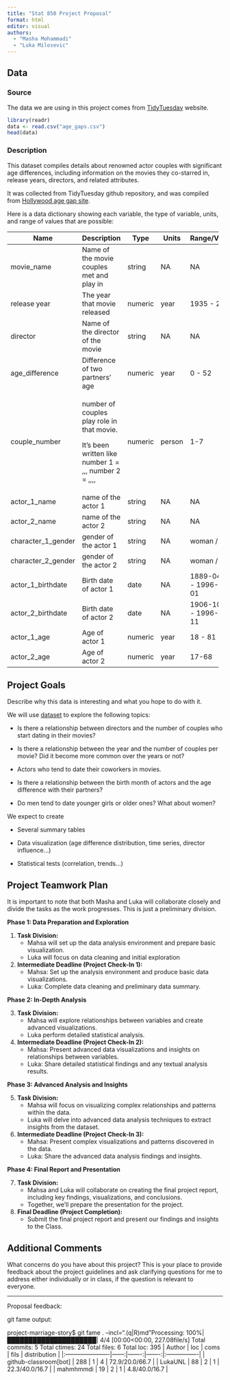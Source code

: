 ```yaml
---
title: "Stat 850 Project Proposal"
format: html
editor: visual
authors:
  - "Masha Mohammadi"
  - "Luka Milosevic"
---
```


## Data

### Source

The data we are using in this project comes from [TidyTuesday](https://github.com/rfordatascience/tidytuesday/blob/master/data/2023/2023-02-14/age_gaps.csv) website.

```r
library(readr)
data <- read.csv("age_gaps.csv")
head(data)
```

### Description

This dataset compiles details about renowned actor couples with significant age differences, including information on the movies they co-starred in, release years, directors, and related attributes.

It was collected from TidyTuesday github repository, and was compiled from [Hollywood age gap site](https://hollywoodagegap.com/).

Here is a data dictionary showing each variable, the type of variable, units, and range of values that are possible:

+--------------------+-------------------------------------------------------+----------+----------+-------------------------+
| Name               | Description                                           | Type     | Units    | Range/Values            |
+====================+=======================================================+==========+==========+=========================+
| movie_name         | Name of the movie couples met and play in             | string   | NA       | NA                      |
+--------------------+-------------------------------------------------------+----------+----------+-------------------------+
| release year       | The year that movie released                          | numeric  | year     | 1935 - 2022             |
+--------------------+-------------------------------------------------------+----------+----------+-------------------------+
| director           | Name of the director of the movie                     | string   | NA       | NA                      |
+--------------------+-------------------------------------------------------+----------+----------+-------------------------+
| age_difference     | Difference of two partners' age                       | numeric  | year     | 0 - 52                  |
+--------------------+-------------------------------------------------------+----------+----------+-------------------------+
| couple_number      | number of couples play role in that movie.            | numeric  | person   | 1-7                     |
|                    |                                                       |          |          |                         |
|                    | It's been written like number 1 = ,,, number 2 = ,,,, |          |          |                         |
+--------------------+-------------------------------------------------------+----------+----------+-------------------------+
| actor_1_name       | name of the actor 1                                   | string   | NA       | NA                      |
+--------------------+-------------------------------------------------------+----------+----------+-------------------------+
| actor_2_name       | name of the actor 2                                   | string   | NA       | NA                      |
+--------------------+-------------------------------------------------------+----------+----------+-------------------------+
| character_1_gender | gender of the actor 1                                 | string   | NA       | woman / man             |
+--------------------+-------------------------------------------------------+----------+----------+-------------------------+
| character_2_gender | gender of the actor 2                                 | string   | NA       | woman / man             |
+--------------------+-------------------------------------------------------+----------+----------+-------------------------+
| actor_1_birthdate  | Birth date of actor 1                                 | date     | NA       | 1889-04-16 - 1996-06-01 |
+--------------------+-------------------------------------------------------+----------+----------+-------------------------+
| actor_2_birthdate  | Birth date of actor 2                                 | date     | NA       | 1906-10-06 - 1996-11-11 |
+--------------------+-------------------------------------------------------+----------+----------+-------------------------+
| actor_1_age        | Age of actor 1                                        | numeric  | year     | 18 - 81                 |
+--------------------+-------------------------------------------------------+----------+----------+-------------------------+
| actor_2_age        | Age of actor 2                                        | numeric  | year     | 17-68                   |
+--------------------+-------------------------------------------------------+----------+----------+-------------------------+

## Project Goals

Describe why this data is interesting and what you hope to do with it.

We will use [dataset](https://github.com/stat850-unl/project-marriage-story/blob/main/age_gaps.csv) to explore the following topics:

-   Is there a relationship between directors and the number of couples who start dating in their movies?

-   Is there a relationship between the year and the number of couples per movie? Did it become more common over the years or not?

-   Actors who tend to date their coworkers in movies.

-   Is there a relationship between the birth month of actors and the age difference with their partners?

-   Do men tend to date younger girls or older ones? What about women?

We expect to create

-   Several summary tables

-   Data visualization (age difference distribution, time series, director influence...)

-   Statistical tests (correlation, trends...)

## Project Teamwork Plan

It is important to note that both Masha and Luka will collaborate closely and divide the tasks as the work progresses. This is just a preliminary division.

**Phase 1: Data Preparation and Exploration**

1.  **Task Division:**
    -   Mahsa will set up the data analysis environment and prepare basic visualization.
    -   Luka will focus on data cleaning and initial exploration
2.  **Intermediate Deadline (Project Check-In 1):**
    -   Mahsa: Set up the analysis environment and produce basic data visualizations.
    -   Luka: Complete data cleaning and preliminary data summary.

**Phase 2: In-Depth Analysis**

3.  **Task Division:**
    -   Mahsa will explore relationships between variables and create advanced visualizations.
    -   Luka perform detailed statistical analysis.
4.  **Intermediate Deadline (Project Check-In 2):**
    -   Mahsa: Present advanced data visualizations and insights on relationships between variables.
    -   Luka: Share detailed statistical findings and any textual analysis results.

**Phase 3: Advanced Analysis and Insights**

5.  **Task Division:**
    -   Mahsa will focus on visualizing complex relationships and patterns within the data.
    -   Luka will delve into advanced data analysis techniques to extract insights from the dataset.
6.  **Intermediate Deadline (Project Check-In 3):**
    -   Mahsa: Present complex visualizations and patterns discovered in the data.
    -   Luka: Share the advanced data analysis findings and insights.

**Phase 4: Final Report and Presentation**

7.  **Task Division:**
    -   Mahsa and Luka will collaborate on creating the final project report, including key findings, visualizations, and conclusions.
    -   Together, we'll prepare the presentation for the project.
8.  **Final Deadline (Project Completion):**
    -   Submit the final project report and present our findings and insights to the Class.

## Additional Comments

What concerns do you have about this project? This is your place to provide feedback about the project guidelines and ask clarifying questions for me to address either individually or in class, if the question is relevant to everyone.




-----

Proposal feedback:

git fame output:

project-marriage-story$ git fame . --incl=".(q|R)md
"Processing: 100%|█████████████████████| 4/4 [00:00<00:00, 227.08file/s]
Total commits: 5
Total ctimes: 24
Total files: 6
Total loc: 395
| Author                |   loc |   coms |   fils |  distribution   |
|:----------------------|------:|-------:|-------:|:----------------|
| github-classroom[bot] |   288 |      1 |      4 | 72.9/20.0/66.7  |
| LukaUNL               |    88 |      2 |      1 | 22.3/40.0/16.7  |
| mahmhmmdi             |    19 |      2 |      1 | 4.8/40.0/16.7   |

